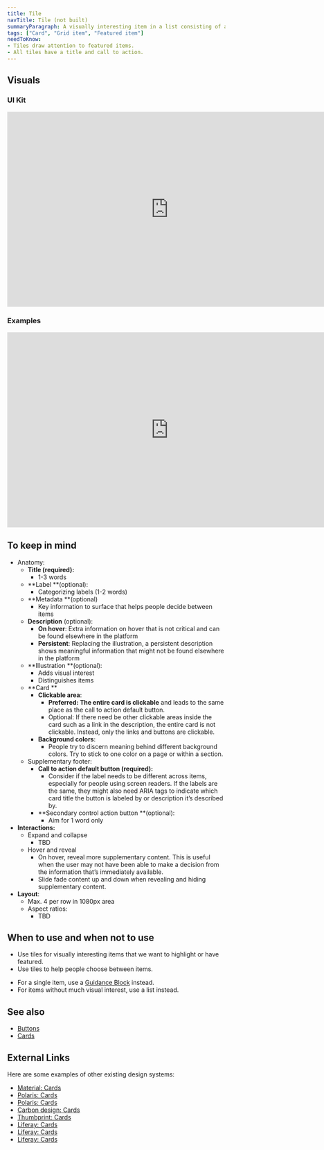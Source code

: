 ```yaml
---
title: Tile
navTitle: Tile (not built)
summaryParagraph: A visually interesting item in a list consisting of a card, visual, title metadata, and call to action.
tags: ["Card", "Grid item", "Featured item"]
needToKnow:
- Tiles draw attention to featured items.
- All tiles have a title and call to action.
---
```



## Visuals

### UI Kit

<iframe style="border: none;" width="744" height="450" src="https://www.figma.com/embed?embed_host=share&url=https%3A%2F%2Fwww.figma.com%2Ffile%2Fe3TyAOZKfLg9cA01Iy1Mgm%2FKaizen-Site-embed%3Fnode-id%3D1412%253A1546" allowfullscreen></iframe>

### Examples

<iframe style="border: none;" width="744" height="450" src="https://www.figma.com/embed?embed_host=share&url=https%3A%2F%2Fwww.figma.com%2Ffile%2Fe3TyAOZKfLg9cA01Iy1Mgm%2FKaizen-Site-embed%3Fnode-id%3D1412%253A1810" allowfullscreen></iframe>


## To keep in mind

*   Anatomy:
    *   **Title (required):**
        *   1-3 words
    *   **Label **(optional):
        *   Categorizing labels (1-2 words)
    *   **Metadata **(optional)
        *   Key information to surface that helps people decide between items
    *   **Description** (optional):
        *   **On hover**: Extra information on hover that is not critical and can be found elsewhere in the platform
        *   **Persistent**: Replacing the illustration, a persistent description shows meaningful information that might not be found elsewhere in the platform
    *   **Illustration **(optional):
        *   Adds visual interest
        *   Distinguishes items
    *   **Card **
        *   **Clickable area**:
            *   **Preferred: The entire card is clickable** and leads to the same place as the call to action default button.
            *   Optional: If there need be other clickable areas inside the card such as a link in the description, the entire card is not clickable. Instead, only the links and buttons are clickable.
        *   **Background colors**:
            *   People try to discern meaning behind different background colors. Try to stick to one color on a page or within a section.
    *   Supplementary footer:
        *   **Call to action default button (required):**
            *   Consider if the label needs to be different across items, especially for people using screen readers. If the labels are the same, they might also need ARIA tags to indicate which card title the button is labeled by or description it’s described by.
        *   **Secondary control action button **(optional):
            *   Aim for 1 word only
*   **Interactions:**
    *   Expand and collapse
        *   TBD
    *   Hover and reveal
        *   On hover, reveal more supplementary content. This is useful when the user may not have been able to make a decision from the information that’s immediately available.
        *   Slide fade content up and down when revealing and hiding supplementary content.
*   **Layout**:
    *   Max. 4 per row in 1080px area
    *   Aspect ratios:
        *   TBD

## When to use and when not to use

<DosAndDonts>
<Do>

*   Use tiles for visually interesting items that we want to highlight or have featured.
*   Use tiles to help people choose between items.

</Do>
<Dont>

*   For a single item, use a [Guidance Block](/components/guidance-block) instead.
*   For items without much visual interest, use a list instead.

</Dont>
</DosAndDonts>

## See also

*   [Buttons](/components/button/)
*   [Cards](/components/card/)

## External Links

Here are some examples of other existing design systems:

- [Material: Cards](https://material.io/design/components/cards.html)
- [Polaris: Cards](https://polaris.shopify.com/components/structure/card#navigation)
- [Polaris: Cards](https://polaris.shopify.com/components/structure/callout-card#navigation)
- [Carbon design: Cards](https://www.carbondesignsystem.com/components/tile/code)
- [Thumbprint: Cards](https://thumbprint.design/components/service-card/usage/)
- [Liferay: Cards](https://liferay.design/lexicon/core-components/cards/cards/)
- [Liferay: Cards](https://liferay.design/lexicon/core-components/cards/cards-variation/)
- [Liferay: Cards](https://liferay.design/lexicon/core-components/cards/cards-navigation/)

